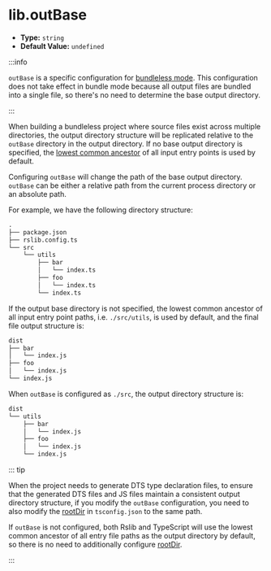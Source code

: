 # lib.outBase

- **Type:** `string`
- **Default Value:** `undefined`

:::info

`outBase` is a specific configuration for [bundleless mode](/guide/basic/output-structure#bundle--bundleless). This configuration does not take effect in bundle mode because all output files are bundled into a single file, so there's no need to determine the base output directory.

:::

When building a bundleless project where source files exist across multiple directories, the output directory structure will be replicated relative to the `outBase` directory in the output directory. If no base output directory is specified, the [lowest common ancestor](https://en.wikipedia.org/wiki/Lowest_common_ancestor) of all input entry points is used by default.

Configuring `outBase` will change the path of the base output directory. `outBase` can be either a relative path from the current process directory or an absolute path.

For example, we have the following directory structure:

```txt
.
├── package.json
├── rslib.config.ts
└── src
    └── utils
        ├── bar
        │   └── index.ts
        ├── foo
        │   └── index.ts
        └── index.ts
```

If the output base directory is not specified, the lowest common ancestor of all input entry point paths, i.e. `./src/utils`, is used by default, and the final file output structure is:

```txt
dist
├── bar
│   └── index.js
├── foo
│   └── index.js
└── index.js
```

When `outBase` is configured as `./src`, the output directory structure is:

```txt
dist
└── utils
    ├── bar
    │   └── index.js
    ├── foo
    │   └── index.js
    └── index.js
```

::: tip

When the project needs to generate DTS type declaration files, to ensure that the generated DTS files and JS files maintain a consistent output directory structure, if you modify the `outBase` configuration, you need to also modify the [rootDir](https://www.typescriptlang.org/tsconfig/rootDir.html) in `tsconfig.json` to the same path.

If `outBase` is not configured, both Rslib and TypeScript will use the lowest common ancestor of all entry file paths as the output directory by default, so there is no need to additionally configure [rootDir](https://www.typescriptlang.org/tsconfig/rootDir.html).

:::
